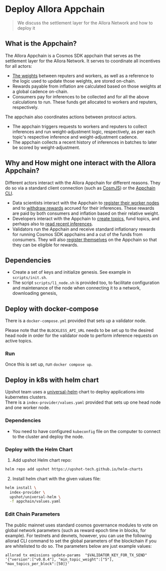 # Deploy Allora Appchain

> We discuss the settlement layer for the Allora Network and how to deploy it

## What is the Appchain?

The Allora Appchain is a Cosmos SDK appchain that serves as the settlement layer for the Allora Network. It serves to coordinate all incentives for all actors:

- [The weights](../learn/architecture) between reputers and workers, as well as a reference to the logic used to update those weights, are stored on-chain.
- Rewards payable from inflation are calculated based on those weights at a global cadence on-chain.
- Consumers pay for inferences to be collected and for all the above calculations to run. These funds get allocated to workers and reputers, respectively.

The appchain also coordinates actions between protocol actors.

- The appchain triggers requests to workers and reputers to collect inferences and run weight-adjustment logic, respectively, as per each topic's respective inference and weight-adjustment cadence.
- The appchain collects a recent history of inferences in batches to later be scored by weight-adjustment.

## Why and How might one interact with the Allora Appchain?

Different actors interact with the Allora Appchain for different reasons. They do so via a standard client connection (such as [CosmJS](https://tutorials.cosmos.network/tutorials/7-cosmjs/1-cosmjs-intro.html)) or the [Appchain CLI](../learn/cli).

- Data scientists interact with the Appchain to [register their worker nodes](../learn/cli#register-network-actor) and to [withdraw rewards](../learn/cli#remove-stake) accrued for their inferences. These rewards are paid by both consumers and inflation based on their relative weight.
- Developers interact with the Appchain to [create topics](../learn/cli#create-new-topic), fund topics, and perhaps also to [read recent inferences](../learn/cli#get-inference).
- Validators run the Appchain and receive standard inflationary rewards for running Cosmos SDK appchains and a cut of the funds from consumers. They will also [register themselves](./stake-a-validator) on the Appchain so that they can be eligible for rewards.

## Dependencies

- Create a set of keys and initialize genesis. See example  in `scripts/init.sh`. 
- The script `scripts/l1_node.sh` is provided too, to facilitate configuration and maintenance of the node when connecting it to a network, downloading genesis, 

## Deploy with docker-compose

There is a `docker-compose.yml` provided that sets up a validator node.

Please note that the `BLOCKLESS_API_URL` needs to be set up to the desired head node in order for the validator node to perform inference requests on active topics.

### Run

Once this is set up, run `docker compose up`.

## Deploy in k8s with helm chart

Upshot team uses a [universal-helm](https://upshot-tech.github.io/helm-charts/) chart to deploy applications into kubernetes clusters.  
There is a `index-provider/values.yaml` provided that sets up one head node and one worker node.

### Dependencies

- You need to have configured `kubeconfig` file on the computer to connect to the cluster and deploy the node.

### Deploy with the Helm Chart

1. Add upshot Helm chart repo:

```bash
helm repo add upshot https://upshot-tech.github.io/helm-charts

```

2. Install helm chart with the given values file:

```bash
helm install \
  index-provider \
  upshot/universal-helm \
  -f appchain/values.yaml
```

### Edit Chain Parameters

The public mainnet uses standard cosmos governance modules to vote on global network parameters (such as reward epoch time in blocks, for example). For testnets and devnets, however, you can use the following allorad CLI command to set the global parameters of the blockchain if you are whitelisted to do so. The parameters below are just example values:

```Text bash
allorad tx emissions update-params  "$VALIDATOR_KEY_FOR_TX_SEND" '{"version":["v0.0.4"], "min_topic_weight":["5"], "max_topics_per_block":[50]}'
```
